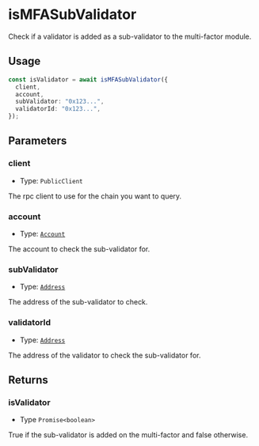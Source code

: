 # isMFASubValidator

Check if a validator is added as a sub-validator to the multi-factor module.

## Usage

```typescript copy
const isValidator = await isMFASubValidator({
  client,
  account,
  subValidator: "0x123...",
  validatorId: "0x123...",
});
```

## Parameters

### client

- Type: `PublicClient`

The rpc client to use for the chain you want to query.

### account

- Type: [`Account`](/module-sdk/glossary/types#account)

The account to check the sub-validator for.

### subValidator

- Type: [`Address`](https://viem.sh/docs/glossary/types#address)

The address of the sub-validator to check.

### validatorId

- Type: [`Address`](https://viem.sh/docs/glossary/types#address)

The address of the validator to check the sub-validator for.

## Returns

### isValidator

- Type `Promise<boolean>`

True if the sub-validator is added on the multi-factor and false otherwise.

